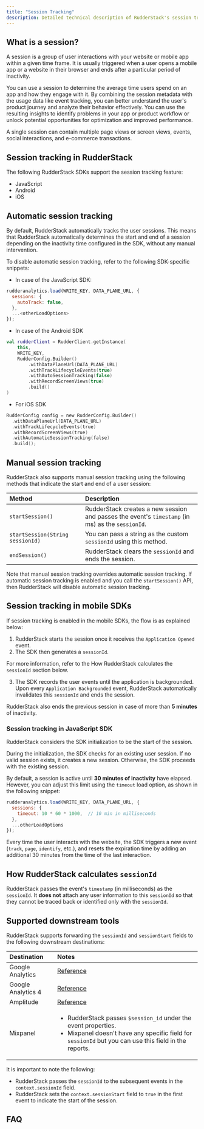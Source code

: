 ```yaml
---
title: "Session Tracking"
description: Detailed technical description of RudderStack's session tracking feature.
---
```


## What is a session?

A session is a group of user interactions with your website or mobile app within a given time frame. It is usually triggered when a user opens a mobile app or a website in their browser and ends after a particular period of inactivity.

You can use a session to determine the average time users spend on an app and how they engage with it. By combining the session metadata with the usage data like event tracking, you can better understand the user's product journey and analyze their behavior effectively. You can use the resulting insights to identify problems in your app or product workflow or unlock potential opportunities for optimization and improved performance.

<div class="infoBlock">
A single session can contain multiple page views or screen views, events, social interactions, and e-commerce transactions.
</div>

## Session tracking in RudderStack

The following RudderStack SDKs support the session tracking feature:

- <Link to="/sources/event-streams/sdks/rudderstack-javascript-sdk/">JavaScript</Link>
- <Link to="/sources/event-streams/sdks/rudderstack-android-sdk/">Android</Link>
- <Link to="/sources/event-streams/sdks/rudderstack-ios-sdk/">iOS</Link>

## Automatic session tracking

By default, RudderStack automatically tracks the user sessions. This means that RudderStack automatically determines the start and end of a session depending on the inactivity time configured in the SDK, without any manual intervention.

To disable automatic session tracking, refer to the following SDK-specific snippets:

- In case of the <Link to="/sources/event-streams/sdks/rudderstack-javascript-sdk/">JavaScript SDK</Link>:

```javascript
rudderanalytics.load(WRITE_KEY, DATA_PLANE_URL, {
  sessions: {
    autoTrack: false,
  },
  ...<otherLoadOptions>
});
```

- In case of the <Link to="/sources/event-streams/sdks/rudderstack-android-sdk/">Android SDK</Link>

```kotlin
val rudderClient = RudderClient.getInstance(
    this,
    WRITE_KEY,
    RudderConfig.Builder()
        .withDataPlaneUrl(DATA_PLANE_URL)
        .withTrackLifecycleEvents(true)
        .withAutoSessionTracking(false)
        .withRecordScreenViews(true)
        .build()
)
```

- For <Link to="/sources/event-streams/sdks/rudderstack-ios-sdk/">iOS SDK</Link>

```objectivec
RudderConfig config = new RudderConfig.Builder()
  .withDataPlaneUrl(DATA_PLANE_URL)
  .withTrackLifecycleEvents(true)
  .withRecordScreenViews(true)
  .withAutomaticSessionTracking(false)
  .build();
```

## Manual session tracking

RudderStack also supports manual session tracking using the following methods that indicate the start and end of a user session:

| Method | Description |
| :----| :----|
| `startSession()` | RudderStack creates a new session and passes the event's `timestamp` (in ms) as the `sessionId`. |
| `startSession(String sessionId)` | You can pass a string as the custom `sessionId` using this method. |
| `endSession()` | RudderStack clears the `sessionId` and ends the session. |

<div class="warningBlock">
Note that manual session tracking overrides automatic session tracking. If <Link to="#automatic-session-tracking">automatic session tracking</Link> is enabled and you call the <code class="inline-code">startSession()</code> API, then RudderStack will disable automatic session tracking.
</div>

## Session tracking in mobile SDKs

If session tracking is enabled in the mobile SDKs, the flow is as explained below:

1. RudderStack starts the session once it receives the <Link to="/event-spec/standard-events/application-lifecycle-events-spec/#application-opened">`Application Opened`</Link> event.
2. The SDK then generates a `sessionId`.

<div class="infoBlock">
For more information, refer to the <Link to="#how-rudderstack-calculates-sessionid"> How RudderStack calculates the <code class="inline-code">sessionId</code></Link> section below. 
</div>

3. The SDK records the user events until the application is backgrounded. Upon every <Link to="/event-spec/standard-events/application-lifecycle-events-spec/#application-backgrounded">`Application Backgrounded`</Link> event, RudderStack automatically invalidates this `sessionId` and ends the session.

<div class="infoBlock">
RudderStack also ends the previous session in case of more than <strong>5 minutes</strong> of inactivity.
</div>

### Session tracking in JavaScript SDK

RudderStack considers the <Link to="/sources/event-streams/sdks/rudderstack-javascript-sdk/load-js-sdk/">SDK initialization</Link> to be the start of the session.

<div class="infoBlock">
During the initialization, the SDK checks for an existing user session. If no valid session exists, it creates a new session. Otherwise, the SDK proceeds with the existing session.
</div>

By default, a session is active until **30 minutes of inactivity** have elapsed. However, you can adjust this limit using the `timeout` load option, as shown in the following snippet:

```javascript
rudderanalytics.load(WRITE_KEY, DATA_PLANE_URL, {
  sessions: {
    timeout: 10 * 60 * 1000,  // 10 min in milliseconds
  },
  ...otherLoadOptions
});
```

Every time the user interacts with the website, the SDK triggers a new event (`track`, `page`, `identify`, etc.), and resets the expiration time by adding an additional 30 minutes from the time of the last interaction.

## How RudderStack calculates `sessionId`

RudderStack passes the event's `timestamp` (in milliseconds) as the `sessionId`. It **does not** attach any user information to this `sessionId` so that they cannot be traced back or identified only with the `sessionId`.

## Supported downstream tools

RudderStack supports forwarding the `sessionId` and `sessionStart` fields to the following downstream destinations:

| Destination | Notes |
| :-------| :------|
| <Link to="/destinations/streaming-destinations/google-analytics-ga/">Google Analytics</Link> | <a href="https://developers.google.com/analytics/devguides/collection/protocol/v1/parameters#sc">Reference</a> |
| <Link to="/destinations/streaming-destinations/google-analytics-4/">Google Analytics 4</Link> | <a href="https://developers.google.com/analytics/devguides/collection/protocol/ga4/sending-events?client_type=gtag">Reference</a> |
| <Link to="/destinations/streaming-destinations/amplitude/">Amplitude</Link> | <a href="https://www.docs.developers.amplitude.com/analytics/apis/http-v2-api/">Reference</a> |
| <Link to="/destinations/streaming-destinations/mixpanel/">Mixpanel</Link> | <ul><li>RudderStack passes `$session_id` under the event properties.</li><li>Mixpanel doesn't have any specific field for `sessionId` but you can use this field in the reports. </li></ul> |

It is important to note the following:
- RudderStack passes the `sessionId` to the subsequent events in the `context.sessionId` field.
- RudderStack sets the `context.sessionStart` field to `true` in the first event to indicate the start of the session.

## FAQ

